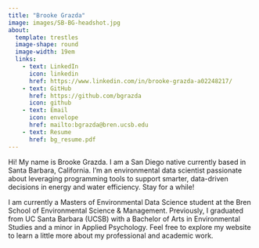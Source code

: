 ```yaml
---
title: "Brooke Grazda"
image: images/SB-BG-headshot.jpg
about: 
  template: trestles
  image-shape: round
  image-width: 19em
  links:
    - text: LinkedIn
      icon: linkedin
      href: https://www.linkedin.com/in/brooke-grazda-a02248217/
    - text: GitHub
      href: https://github.com/bgrazda
      icon: github
    - text: Email
      icon: envelope
      href: mailto:bgrazda@bren.ucsb.edu
    - text: Resume
      href: bg_resume.pdf
---    
```


Hi! My name is Brooke Grazda. I am a San Diego native currently based in Santa Barbara, California. I'm an environmental data scientist passionate about leveraging programming tools to support smarter, data-driven decisions in energy and water efficiency. Stay for a while!

I am currently a Masters of Environmental Data Science student at the Bren School of Environmental Science & Management. Previously, I graduated from UC Santa Barbara (UCSB) with a Bachelor of Arts in Environmental Studies and a minor in Applied Psychology. Feel free to explore my website to learn a little more about my professional and academic work.

